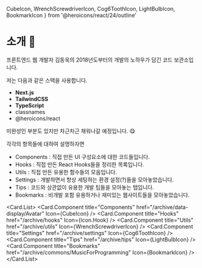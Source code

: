   CubeIcon,
  WrenchScrewdriverIcon,
  Cog6ToothIcon,
  LightBulbIcon,
  BookmarkIcon
} from '@heroicons/react/24/outline'

# 소개 👋

프론트엔드 웹 개발자 김동욱의 2018년도부터의 개발의 노하우가 담긴 코드 보관소입니다.

저는 다음과 같은 스택을 사용합니다.

- **Next.js**
- **TailwindCSS**
- **TypeScript**
- classnames
- @heroicons/react

미완성인 부분도 있지만 차근차근 채워나갈 예정입니다. 😋

각각의 항목들에 대하여 설명하자면

- Components : 직접 만든 UI 구성요소에 대한 코드들입니다.
- Hooks : 직접 만든 React Hooks들을 정리한 목록입니다.
- Utils : 직접 만든 유용한 함수들의 모음입니다.
- Settings : 개발하면서 항상 세팅하는 환경 설정(?)들을 모아놓았습니다.
- Tips : 코드와 상관없이 유용한 개발 팁들을 모아놓는 탭입니다.
- Bookmarks : 비개발 포함 유용하거나 재미있는 웹사이트들을 모아놓았습니다.

<Card.List>
  <Card.Component
    title="Components"
    href="/archive/data-display/Avatar"
    Icon={CubeIcon}
  />
  <Card.Component title="Hooks" href="/archive/hooks" Icon={Icon.Hook} />
  <Card.Component
    title="Utils"
    href="/archive/utils"
    Icon={WrenchScrewdriverIcon}
  />
  <Card.Component
    title="Settings"
    href="/archive/settings"
    Icon={Cog6ToothIcon}
  />
  <Card.Component title="Tips" href="/archive/tips" Icon={LightBulbIcon} />
  <Card.Component
    title="Bookmarks"
    href="/archive/commons/MusicForProgramming"
    Icon={BookmarkIcon}
  />
</Card.List>

<Comment />
